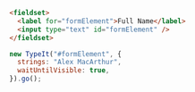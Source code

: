 ```html
<fieldset>
  <label for="formElement">Full Name</label>
  <input type="text" id="formElement" />
</fieldset>
```

```javascript
new TypeIt("#formElement", {
  strings: "Alex MacArthur",
  waitUntilVisible: true,
}).go();
```
